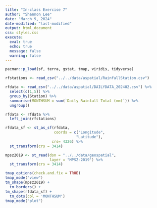 ```yaml
---
title: "In-class Exercise 7"
author: "Shannon Lee"
date: "March 9, 2024"
date-modified: "last-modified"
output: html_document
css: styles.css
execute: 
  eval: true
  echo: true
  message: false
  warning: false
---
```


```r
pacman::p_load(sf, terra, gstat, tmap, viridis, tidyverse)
```

```r
rfstations <- read_csv("../../data/aspatial/RainfallStation.csv")
```

```r
rfdata <- read_csv("../../data/aspatial/DAILYDATA_202402.csv") %>%
  select(c(1,5)) %>%
  group_by(Station) %>%
  summarise(MONTHSUM = sum(`Daily Rainfall Total (mm)`)) %>%
  ungroup()
```

```r
rfdata <- rfdata %>%
  left_join(rfstations)
```

```r
rfdata_sf <- st_as_sf(rfdata, 
                      coords = c("Longitude",
                                "Latitude"),
                     crs= 4326) %>%
  st_transform(crs = 3414)
```

```r
mpsz2019 <- st_read(dsn = "../../data/geospatial",
                    layer = "MPSZ-2019") %>%
  st_transform(crs = 3414)
```

```r
tmap_options(check.and.fix = TRUE)
tmap_mode("view")
tm_shape(mpsz2019) +
  tm_borders() +
tm_shape(rfdata_sf) +
  tm_dots(col = 'MONTHSUM')
tmap_mode("plot")
```

